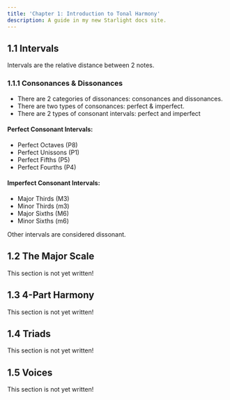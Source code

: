```yaml
---
title: 'Chapter 1: Introduction to Tonal Harmony'
description: A guide in my new Starlight docs site.
---
```



## 1.1 Intervals

Intervals are the relative distance between 2 notes.

### 1.1.1 Consonances & Dissonances

- There are 2 categories of dissonances: consonances and dissonances.
- There are two types of consonances: perfect & imperfect.
- There are 2 types of consonant intervals: perfect and imperfect

#### Perfect Consonant Intervals:

- Perfect Octaves (P8)
- Perfect Unissons (P1)
- Perfect Fifths (P5)
- Perfect Fourths (P4)

#### Imperfect Consonant Intervals:

- Major Thirds (M3)
- Minor Thirds (m3)
- Major Sixths (M6)
- Minor Sixths (m6)

Other intervals are considered dissonant.

## 1.2 The Major Scale

<Card title="To Be Written" icon="open-book">
  This section is not yet written!
</Card>

## 1.3 4-Part Harmony

<Card title="To Be Written" icon="open-book">
  This section is not yet written!
</Card>

## 1.4 Triads

<Card title="To Be Written" icon="open-book">
  This section is not yet written!
</Card>

## 1.5 Voices

<Card title="To Be Written" icon="open-book">
  This section is not yet written!
</Card>
